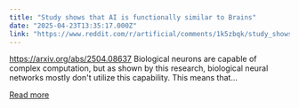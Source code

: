 ```yaml
---
title: "Study shows that AI is functionally similar to Brains"
date: "2025-04-23T13:35:17.000Z"
link: "https://www.reddit.com/r/artificial/comments/1k5zbqk/study_shows_that_ai_is_functionally_similar_to/"
---
```


https://arxiv.org/abs/2504.08637
 Biological neurons are capable of complex computation, but as shown by this research, biological neural networks mostly don't utilize this capability. This means that...

[Read more](https://www.reddit.com/r/artificial/comments/1k5zbqk/study_shows_that_ai_is_functionally_similar_to/)
